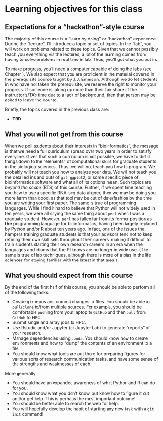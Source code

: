 # Learning objectives for this class {#learningobjectives}

## Expectations for a "hackathon"-style course

The majority of this course is a "learn by doing" or "hackathon" experience. During the "lecture", I'll introduce a topic
or set of topics.  In the "lab", you will work on problems related to these topics.  Given that we cannot possibly 
teach you everything via the lectures, a lot of the learning comes from having to solve problems in real time in lab.
Thus, you'll get what you put in.

To make progress, you'll need a computer capable of doing the labs (see Chapter \ref{requirements}).  We also expect that
you are proficient in the material covered in the prerequisite course taught by J.J. Emerson.  Although we do let students
in who have not taken the prerequisite, we reserve the right to monitor your progress.  If someone is taking up more than
their fair share of the instructor's/TA's time due to a lack of background, then that person may be asked to leave the course.

Briefly, the topics covered in the previous class are:

* **TBD**

## What you will not get from this course

When we poll students about their interests in "bioinformatics", the message is that we need a full curriculum spread over two
years in order to satisfy everyone.  Given that such a curriculum is not possible, we have to distill things down to the 
"elements" of computational skills for graduate students in the biological sciences.  Thus, we will not teach you how
to program.  We probably will not teach you how to analyze your data.  We will not teach you the detailed ins and
outs of `git`, `ggplot2`, or some specific piece of bioinformatics software and what all of its options mean.  Such topics 
are *beyond the scope* (BTS) of this course.  Further, if we spent time teaching you how to use a specific RNA-seq
data aligner, then we may be doing you more harm than good, as that tool may be out of date/fashion by the time you
are writing your first paper.  The same is true of programming languages.  While I find it hard to believe that Python
will not widely used in ten years, we were all saying the same thing about `perl` when I was a graduate student.  However,
`perl` has fallen far from its former position as **the** programming language for bioinformatics, having been largely replaced
by Python and/or R about ten years ago.  In fact, one of the issues that hampers training graduate students is that your 
advisors tend not to keep refining their own skill sets throughout their careers, making it difficult to train students
starting their own research careers in an era when the languages and idioms that the PI knows are no longer in wide use.
(The same is true of lab techniques, although there is more of a bias in the life sciences for staying familiar with
the latest in that area.)

## What you should expect from this course

By the end of the first half of this course, you should be able to perform all of the following tasks:

* Create `git` repos and commit changes to files.  You should be able to `pull`/`clone` to/from multiple sources.  For example, you should 
  be comfortable `push`ing from your laptop to `GitHub` and then `pull` from `GitHub` to HPC.
* Submit single and array jobs to HPC.
* Use Rstudio and/or Jupyter (or Jupyter Lab) to generate "reports" of your research.
* Manage dependencies using `conda`.  You should know how to create environments and how to "dump" the contents of an environment to a file.
* You should know what tools are out there for preparing figures for various sorts of research communication tasks, and have some sense
  of the strengths and weaknesses of each.

More generally:

* You should have an expanded awareness of what Python and R can do for you.
* You should know what you don't know, but know how to figure it out and/or get help.  This is perhaps the most important outcome!
* You should be better able to search the web for help.
* You will hopefully develop the habit of starting any new task with a `git init` command!
